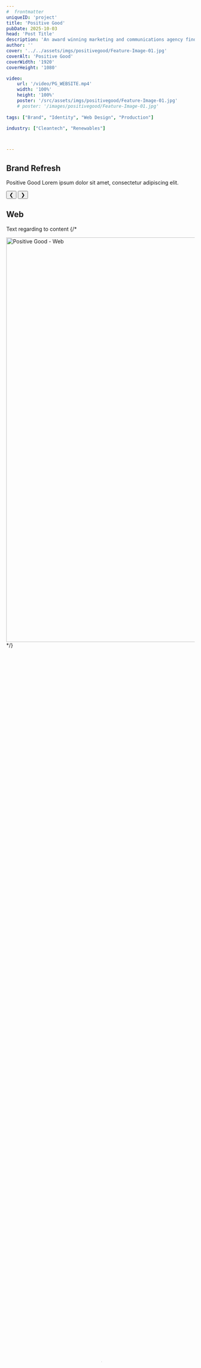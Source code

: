 ```yaml
---
#  frontmatter
uniqueID: 'project'
title: 'Positive Good'
pubDate: 2025-10-03
head: 'Post Title'
description: 'An award winning marketing and communications agency finding, supporting and accelerating brands involved in the cleantech and renewables industry.'
author: ''
cover: '../../assets/imgs/positivegood/Feature-Image-01.jpg'
coverAlt: 'Positive Good'
coverWidth: '1920'
coverHeight: '1080'

video: 
    url: '/video/PG_WEBSITE.mp4'
    width: '100%'
    height: '100%'
    poster: '/src/assets/imgs/positivegood/Feature-Image-01.jpg'
    # poster: '/images/positivegood/Feature-Image-01.jpg'
    
tags: ["Brand", "Identity", "Web Design", "Production"]

industry: ["Cleantech", "Renewables"]



---
```




## Brand Refresh
<p>Positive Good Lorem ipsum dolor sit amet, consectetur adipiscing elit.</p>

<div id="carousel-01" class="carousel_container">
  <div class="carousel_stage">
      <div class="image_wrap carousel_slide"><Picture src={image01} alt="Positive Good - business cards" layout="constrained"/></div>
      <div class="image_wrap carousel_slide"><Picture src={image02} alt="Positive Good - business cards" layout="constrained"/></div>
      <div class="image_wrap carousel_slide"><Picture src={image03} alt="Positive Good - business cards" layout="constrained"/></div>
  </div>
  <button class="carousel-button prev">❮</button>
  <button class="carousel-button next">❯</button>  
  <div class="carousel-indicators"></div> 
</div>

## Web
Text regarding to content
{/* 
<div class="image_wrap">
    <Image src="/src/assets/imgs/positivegood/PositiveGood_web.jpg" alt="Positive Good - Web" width="1920" height="1080"/>
</div> 
*/}

<div class="video_wrap">
    <video class="video "
        width="100%"
        height="100%" 
        transition:persist
        autoplay="false"
        loop="true"
        poster="/src/assets/imgs/positivegood/PositiveGood_web_poster.jpg"
    > 
        <source src="/video/PG_web_pages.mp4" type="video/mp4" />
        Your browser does not support the video tag.
    </video>
</div>
